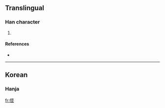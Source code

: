 ==Translingual==

===Han character===
{{Han char|rn=9|rad=人|as=07|sn=9|four=|canj=人中水土 (OLEG)}}

# {{defn|Han|sort=人07}}

====References====
* {{Han ref|kx=0106.041|dkj=|dj=|hdz=|uh=3460|ud=13408|bh=|bd=}}
----

==Korean==

===Hanja===
{{ko-hanja|hangeul=견|rv=gyeon|mr=kyŏn|y=kyen}}

{{defn|Korean|sort=人07}}

[[fr:㑠]]